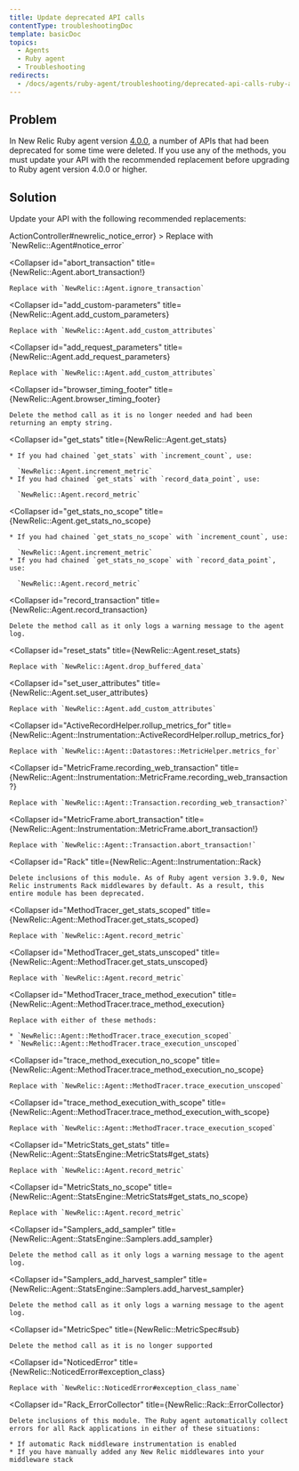 ```yaml
---
title: Update deprecated API calls
contentType: troubleshootingDoc
template: basicDoc
topics:
  - Agents
  - Ruby agent
  - Troubleshooting
redirects:
  - /docs/agents/ruby-agent/troubleshooting/deprecated-api-calls-ruby-agent-versions
---
```


## Problem

In New Relic Ruby agent version [4.0.0](/docs/releases/ruby), a number of APIs that had been deprecated for some time were deleted. If you use any of the methods, you must update your API with the recommended replacement before upgrading to Ruby agent version 4.0.0 or higher.

## Solution

Update your API with the following recommended replacements:

<CollapserGroup>
  <Collapser
    id="newrelic_notice_error"
    title={<InlineCode>ActionController#newrelic_notice_error</InlineCode>}
  >
    Replace with `NewRelic::Agent#notice_error`
  </Collapser>

  <Collapser
    id="abort_transaction"
    title={<InlineCode>NewRelic::Agent.abort_transaction!</InlineCode>}
  >
    Replace with `NewRelic::Agent.ignore_transaction`
  </Collapser>

  <Collapser
    id="add_custom-parameters"
    title={<InlineCode>NewRelic::Agent.add_custom_parameters</InlineCode>}
  >
    Replace with `NewRelic::Agent.add_custom_attributes`
  </Collapser>

  <Collapser
    id="add_request_parameters"
    title={<InlineCode>NewRelic::Agent.add_request_parameters</InlineCode>}
  >
    Replace with `NewRelic::Agent.add_custom_attributes`
  </Collapser>

  <Collapser
    id="browser_timing_footer"
    title={<InlineCode>NewRelic::Agent.browser_timing_footer</InlineCode>}
  >
    Delete the method call as it is no longer needed and had been returning an empty string.
  </Collapser>

  <Collapser
    id="get_stats"
    title={<InlineCode>NewRelic::Agent.get_stats</InlineCode>}
  >
    * If you had chained `get_stats` with `increment_count`, use:

      `NewRelic::Agent.increment_metric`
    * If you had chained `get_stats` with `record_data_point`, use:

      `NewRelic::Agent.record_metric`
  </Collapser>

  <Collapser
    id="get_stats_no_scope"
    title={<InlineCode>NewRelic::Agent.get_stats_no_scope</InlineCode>}
  >
    * If you had chained `get_stats_no_scope` with `increment_count`, use:

      `NewRelic::Agent.increment_metric`
    * If you had chained `get_stats_no_scope` with `record_data_point`, use:

      `NewRelic::Agent.record_metric`
  </Collapser>

  <Collapser
    id="record_transaction"
    title={<InlineCode>NewRelic::Agent.record_transaction</InlineCode>}
  >
    Delete the method call as it only logs a warning message to the agent log.
  </Collapser>

  <Collapser
    id="reset_stats"
    title={<InlineCode>NewRelic::Agent.reset_stats</InlineCode>}
  >
    Replace with `NewRelic::Agent.drop_buffered_data`
  </Collapser>

  <Collapser
    id="set_user_attributes"
    title={<InlineCode>NewRelic::Agent.set_user_attributes</InlineCode>}
  >
    Replace with `NewRelic::Agent.add_custom_attributes`
  </Collapser>

  <Collapser
    id="ActiveRecordHelper.rollup_metrics_for"
    title={<InlineCode>NewRelic::Agent::Instrumentation::ActiveRecordHelper.rollup_metrics_for</InlineCode>}
  >
    Replace with `NewRelic::Agent::Datastores::MetricHelper.metrics_for`
  </Collapser>

  <Collapser
    id="MetricFrame.recording_web_transaction"
    title={<InlineCode>NewRelic::Agent::Instrumentation::MetricFrame.recording_web_transaction?</InlineCode>}
  >
    Replace with `NewRelic::Agent::Transaction.recording_web_transaction?`
  </Collapser>

  <Collapser
    id="MetricFrame.abort_transaction"
    title={<InlineCode>NewRelic::Agent::Instrumentation::MetricFrame.abort_transaction!</InlineCode>}
  >
    Replace with `NewRelic::Agent::Transaction.abort_transaction!`
  </Collapser>

  <Collapser
    id="Rack"
    title={<InlineCode>NewRelic::Agent::Instrumentation::Rack</InlineCode>}
  >
    Delete inclusions of this module. As of Ruby agent version 3.9.0, New Relic instruments Rack middlewares by default. As a result, this entire module has been deprecated.
  </Collapser>

  <Collapser
    id="MethodTracer_get_stats_scoped"
    title={<InlineCode>NewRelic::Agent::MethodTracer.get_stats_scoped</InlineCode>}
  >
    Replace with `NewRelic::Agent.record_metric`
  </Collapser>

  <Collapser
    id="MethodTracer_get_stats_unscoped"
    title={<InlineCode>NewRelic::Agent::MethodTracer.get_stats_unscoped</InlineCode>}
  >
    Replace with `NewRelic::Agent.record_metric`
  </Collapser>

  <Collapser
    id="MethodTracer_trace_method_execution"
    title={<InlineCode>NewRelic::Agent::MethodTracer.trace_method_execution</InlineCode>}
  >
    Replace with either of these methods:

    * `NewRelic::Agent::MethodTracer.trace_execution_scoped`
    * `NewRelic::Agent::MethodTracer.trace_execution_unscoped`
  </Collapser>

  <Collapser
    id="trace_method_execution_no_scope"
    title={<InlineCode>NewRelic::Agent::MethodTracer.trace_method_execution_no_scope</InlineCode>}
  >
    Replace with `NewRelic::Agent::MethodTracer.trace_execution_unscoped`
  </Collapser>

  <Collapser
    id="trace_method_execution_with_scope"
    title={<InlineCode>NewRelic::Agent::MethodTracer.trace_method_execution_with_scope</InlineCode>}
  >
    Replace with `NewRelic::Agent::MethodTracer.trace_execution_scoped`
  </Collapser>

  <Collapser
    id="MetricStats_get_stats"
    title={<InlineCode>NewRelic::Agent::StatsEngine::MetricStats#get_stats</InlineCode>}
  >
    Replace with `NewRelic::Agent.record_metric`
  </Collapser>

  <Collapser
    id="MetricStats_no_scope"
    title={<InlineCode>NewRelic::Agent::StatsEngine::MetricStats#get_stats_no_scope</InlineCode>}
  >
    Replace with `NewRelic::Agent.record_metric`
  </Collapser>

  <Collapser
    id="Samplers_add_sampler"
    title={<InlineCode>NewRelic::Agent::StatsEngine::Samplers.add_sampler</InlineCode>}
  >
    Delete the method call as it only logs a warning message to the agent log.
  </Collapser>

  <Collapser
    id="Samplers_add_harvest_sampler"
    title={<InlineCode>NewRelic::Agent::StatsEngine::Samplers.add_harvest_sampler</InlineCode>}
  >
    Delete the method call as it only logs a warning message to the agent log.
  </Collapser>

  <Collapser
    id="MetricSpec"
    title={<InlineCode>NewRelic::MetricSpec#sub</InlineCode>}
  >
    Delete the method call as it is no longer supported
  </Collapser>

  <Collapser
    id="NoticedError"
    title={<InlineCode>NewRelic::NoticedError#exception_class</InlineCode>}
  >
    Replace with `NewRelic::NoticedError#exception_class_name`
  </Collapser>

  <Collapser
    id="Rack_ErrorCollector"
    title={<InlineCode>NewRelic::Rack::ErrorCollector</InlineCode>}
  >
    Delete inclusions of this module. The Ruby agent automatically collect errors for all Rack applications in either of these situations:

    * If automatic Rack middleware instrumentation is enabled
    * If you have manually added any New Relic middlewares into your middleware stack
  </Collapser>
</CollapserGroup>
